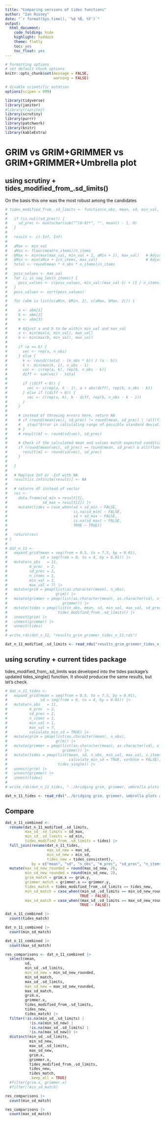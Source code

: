 ```yaml
---
title: "Comparing versions of tides functions"
author: "Ian Hussey"
date: "`r format(Sys.time(), '%d %B, %Y')`"
output:
  html_document:
    code_folding: hide
    highlight: haddock
    theme: flatly
    toc: yes
    toc_float: yes
---
```


```r

# formatting options
# set default chunk options
knitr::opts_chunk$set(message = FALSE, 
                      warning = FALSE)

# disable scientific notation
options(scipen = 999) 

```

```r

library(tidyverse)
library(janitor)
#library(rsprite2)
library(scrutiny) 
library(purrr)
library(patchwork)
library(knitr)
library(kableExtra)

```

# GRIM vs GRIM+GRIMMER vs GRIM+GRIMMER+Umbrella plot 

## using scrutiny + tides_modified_from_.sd_limits()

On the basis this one was the most robust among the candidates

```r

# tides_modified_from_.sd_limits <- function(n_obs, mean, sd, min_val, max_val, sd_prec = NULL, n_items = 1) {
#   
#   if (is.null(sd_prec)) {
#     sd_prec <- max(nchar(sub("^[0-9]*", "", mean)) - 1, 0)
#   }
#   
#   result <- c(-Inf, Inf)
#   
#   aMax <- min_val
#   aMin <- floor(mean*n_items)/n_items
#   bMax <- min(max(max_val, min_val + 1, aMin + 1), max_val)   # Adjusted here
#   bMin <- min(aMin + 1/n_items, max_val)                      # Adjusted here
#   total <- round(mean * n_obs * n_items)/n_items
#   
#   poss_values <- max_val
#   for (i in seq_len(n_items)) {
#     poss_values <- c(poss_values, min_val:(max_val-1) + (1 / n_items) * (i - 1))
#   }
#   poss_values <- sort(poss_values)
#   
#   for (abm in list(c(aMin, bMin, 1), c(aMax, bMax, 2))) {
#     
#     a <- abm[1]
#     b <- abm[2]
#     m <- abm[3]
#     
#     # Adjust a and b to be within min_val and max_val
#     a <- min(max(a, min_val), max_val)
#     b <- min(max(b, min_val), max_val)
#     
#     if (a == b) {
#       vec <- rep(a, n_obs)
#     } else {
#       k <- round((total - (n_obs * b)) / (a - b))
#       k <- min(max(k, 1), n_obs - 1)
#       vec <- c(rep(a, k), rep(b, n_obs - k))
#       diff <- sum(vec) - total
#       
#       if ((diff < 0)) {
#         vec <- c(rep(a, k - 1), a + abs(diff), rep(b, n_obs - k))
#       } else if ((diff > 0)) {
#         vec <- c(rep(a, k), b - diff, rep(b, n_obs - k - 1))
#       }
#     }
#     
#     # instead of throwing errors here, return NA
#     # if (round(mean(vec), sd_prec) != round(mean, sd_prec) | !all(floor(vec*10e9) %in% floor(poss_values*10e9))) {
#     #   stop("Error in calculating range of possible standard deviations")
#     # }
#     # result[m] <- round(sd(vec), sd_prec)
#     
#     # Check if the calculated mean and values match expected conditions
#     if (round(mean(vec), sd_prec) == round(mean, sd_prec) & all(floor(vec*10e9) %in% floor(poss_values*10e9))) {
#       result[m] <- round(sd(vec), sd_prec)
#     }
#     
#   }
#   
#   # Replace Inf or -Inf with NA
#   result[is.infinite(result)] <- NA
#   
#   # returns df instead of vector
#   res <- 
#     data.frame(sd_min = result[1],
#                sd_max = result[2]) |>
#     mutate(tides = case_when(sd < sd_min ~ FALSE,
#                              is.na(sd_min) ~ FALSE,
#                              sd > sd_max ~ FALSE,
#                              is.na(sd_max) ~ FALSE,
#                              TRUE ~ TRUE))
#   
#   return(res)
# }
#
# dat_n_11 <-
#   expand_grid(mean = seq(from = 0.5, to = 7.5, by = 0.01),
#               sd = seq(from = 0, to = 4, by = 0.01)) |>
#   mutate(n_obs   = 11,
#          m_prec  = 2,
#          sd_prec = 2,
#          n_items = 1,
#          min_val = 1,
#          max_val = 7) |>
#   mutate(grim = pmap(list(as.character(mean), n_obs),
#                      grim)) |>
#   mutate(grimmer = pmap(list(as.character(mean), as.character(sd), n_obs),
#                         grimmer)) |>
#   mutate(tides = pmap(list(n_obs, mean, sd, min_val, max_val, sd_prec, n_items),
#                       tides_modified_from_.sd_limits)) |>
#   unnest(grim) |>
#   unnest(grimmer) |>
#   unnest(tides)
# 
# write_rds(dat_n_11, "results_grim_grimmer_tides_n_11.rds")

dat_n_11_modified_.sd_limits <- read_rds("results_grim_grimmer_tides_n_11.rds")

```

## using scrutiny + current tides package 

tides_modified_from_.sd_limits was developed into the tides package's updated tides_single() function. It should producxe the same results, but let's check.

```r

# dat_n_11_tides <-
#   expand_grid(mean = seq(from = 0.5, to = 7.5, by = 0.01),
#               sd = seq(from = 0, to = 4, by = 0.01)) |>
#   mutate(n_obs   = 11,
#          m_prec  = 2,
#          sd_prec = 2,
#          n_items = 1,
#          min_val = 1,
#          max_val = 7,
#          calculate_min_sd = TRUE) |>
#   mutate(grim = pmap(list(as.character(mean), n_obs),
#                      grim)) |>
#   mutate(grimmer = pmap(list(as.character(mean), as.character(sd), n_obs),
#                         grimmer)) |>
#   mutate(tides = pmap(list(mean, sd, n_obs, min_val, max_val, n_items, sd_prec,
#                            calculate_min_sd = TRUE, verbose = FALSE),
#                       tides_single)) |>
#   unnest(grim) |>
#   unnest(grimmer) |>
#   unnest(tides)
# 
# write_rds(dat_n_11_tides, "../bridging grim, grimmer, umbrella plots and tides/results_grim_grimmer_tides_n_11_tides.rds")

dat_n_11_tides <- read_rds("../bridging grim, grimmer, umbrella plots and tides/results_grim_grimmer_tides_n_11_tides.rds")

```

## Compare

```r

dat_n_11_combined <- 
  rename(dat_n_11_modified_.sd_limits, 
         max_sd_.sd_limits = sd_max, 
         min_sd_.sd_limits = sd_min,
         tides_modified_from_.sd_limits = tides) |>
  full_join(rename(dat_n_11_tides, 
                   max_sd_new = max_sd, 
                   min_sd_new = min_sd,
                   tides_new = tides_consistent),
            by = c("mean", "sd", "n_obs", "m_prec", "sd_prec", "n_items", "min_val", "max_val")) |>
  mutate(max_sd_new_rounded = round(max_sd_new, 2),
         min_sd_new_rounded = round(min_sd_new, 2),
         grim_match = grim.x == grim.y,
         grimmer_match = grimmer.x == grimmer.y,
         tides_match = tides_modified_from_.sd_limits == tides_new,
         min_sd_match = case_when((min_sd_.sd_limits == min_sd_new_rounded) | (is.na(min_sd_.sd_limits) * is.na(min_sd_new_rounded)) ~ TRUE,
                                  TRUE ~ FALSE),
         max_sd_match = case_when((max_sd_.sd_limits == max_sd_new_rounded) | (is.na(max_sd_.sd_limits) * is.na(max_sd_new_rounded)) ~ TRUE,
                                  TRUE ~ FALSE))

dat_n_11_combined |>
  count(tides_match)

dat_n_11_combined |>
  count(min_sd_match)

dat_n_11_combined |>
  count(max_sd_match)

```


```r

res_comparisons <- dat_n_11_combined |>
  select(mean, 
         sd, 
         min_sd_.sd_limits, 
         min_sd_new = min_sd_new_rounded, 
         min_sd_match,
         max_sd_.sd_limits, 
         max_sd_new = max_sd_new_rounded,
         max_sd_match,
         grim.x, 
         grimmer.x, 
         tides_modified_from_.sd_limits, 
         tides_new,
         tides_match) |>
  filter(!is.na(min_sd_.sd_limits) | 
           !is.na(min_sd_new) | 
           !is.na(max_sd_.sd_limits) | 
           !is.na(max_sd_new)) |>
  distinct(min_sd_.sd_limits, 
           min_sd_new, 
           max_sd_.sd_limits, 
           max_sd_new,
           grim.x, 
           grimmer.x, 
           tides_modified_from_.sd_limits, 
           tides_new,
           tides_match,
           .keep_all = TRUE)
  #filter(grim.x, grimmer.x) 
  #filter(!min_sd_match)

res_comparisons |>
  count(min_sd_match)

res_comparisons |>
  count(max_sd_match)

```

